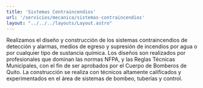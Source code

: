 ```yaml
---
title: 'Sistemas Contraincendios'
url: '/servicios/mecanica/sistemas-contraincendios'
layout: "../../../layouts/Layout.astro"
---
```


<Cover title={frontmatter.title}/>
<Section img={imagen}>
<p slot="left">
Realizamos el diseño y construcción de los sistemas contraincendios de detección y alarmas, medios de egreso y supresión de incendios por agua o por cualquier tipo de sustancia química. Los diseños son realizados por profesionales que dominan las normas NFPA, y las Reglas Técnicas Municipales, con el fin de ser aprobados por el Cuerpo de Bomberos de Quito. La construcción se realiza con técnicos altamente calificados y experimentados en el área de sistemas de bombeo, tuberías y control. 
</p>
</Section>
